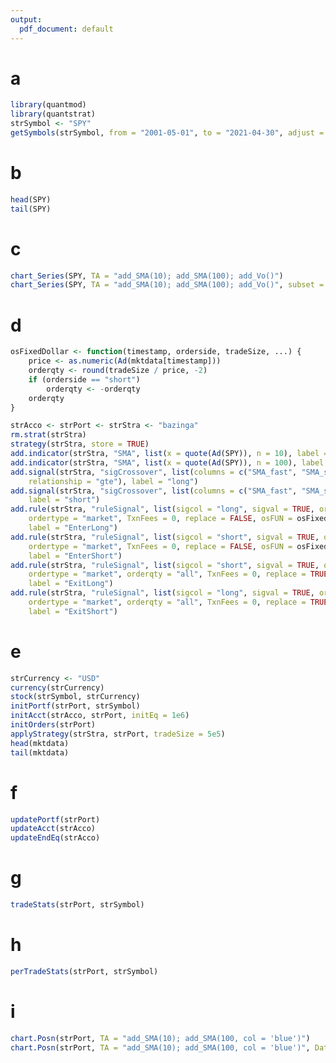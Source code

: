 ```yaml
---
output:
  pdf_document: default
---
```


# a

```r
library(quantmod)
library(quantstrat)
strSymbol <- "SPY"
getSymbols(strSymbol, from = "2001-05-01", to = "2021-04-30", adjust = TRUE)
```

# b

```r
head(SPY)
tail(SPY)
```

# c

```r
chart_Series(SPY, TA = "add_SMA(10); add_SMA(100); add_Vo()")
chart_Series(SPY, TA = "add_SMA(10); add_SMA(100); add_Vo()", subset = "20200401--20210401")
```

# d

```r
osFixedDollar <- function(timestamp, orderside, tradeSize, ...) {
    price <- as.numeric(Ad(mktdata[timestamp]))
    orderqty <- round(tradeSize / price, -2)
    if (orderside == "short")
        orderqty <- -orderqty
    orderqty
}

strAcco <- strPort <- strStra <- "bazinga"
rm.strat(strStra)
strategy(strStra, store = TRUE)
add.indicator(strStra, "SMA", list(x = quote(Ad(SPY)), n = 10), label = "SMA_fast")
add.indicator(strStra, "SMA", list(x = quote(Ad(SPY)), n = 100), label = "SMA_slow")
add.signal(strStra, "sigCrossover", list(columns = c("SMA_fast", "SMA_slow"),
    relationship = "gte"), label = "long")
add.signal(strStra, "sigCrossover", list(columns = c("SMA_fast", "SMA_slow"), relationship = "lt"),
    label = "short")
add.rule(strStra, "ruleSignal", list(sigcol = "long", sigval = TRUE, orderside = "long",
    ordertype = "market", TxnFees = 0, replace = FALSE, osFUN = osFixedDollar), type = "enter",
    label = "EnterLong")
add.rule(strStra, "ruleSignal", list(sigcol = "short", sigval = TRUE, orderside = "short",
    ordertype = "market", TxnFees = 0, replace = FALSE, osFUN = osFixedDollar), type = "enter",
    label = "EnterShort")
add.rule(strStra, "ruleSignal", list(sigcol = "short", sigval = TRUE, orderside = "long",
    ordertype = "market", orderqty = "all", TxnFees = 0, replace = TRUE), type = "exit",
    label = "ExitLong")
add.rule(strStra, "ruleSignal", list(sigcol = "long", sigval = TRUE, orderside = "short",
    ordertype = "market", orderqty = "all", TxnFees = 0, replace = TRUE), type = "exit",
    label = "ExitShort")
```

# e

```r
strCurrency <- "USD"
currency(strCurrency)
stock(strSymbol, strCurrency)
initPortf(strPort, strSymbol)
initAcct(strAcco, strPort, initEq = 1e6)
initOrders(strPort)
applyStrategy(strStra, strPort, tradeSize = 5e5)
head(mktdata)
tail(mktdata)
```

# f

```r
updatePortf(strPort)
updateAcct(strAcco)
updateEndEq(strAcco)
```

# g

```r
tradeStats(strPort, strSymbol)
```

# h

```r
perTradeStats(strPort, strSymbol)
```

# i

```r
chart.Posn(strPort, TA = "add_SMA(10); add_SMA(100, col = 'blue')")
chart.Posn(strPort, TA = "add_SMA(10); add_SMA(100, col = 'blue')", Dates = "20200401--20210401")
```
